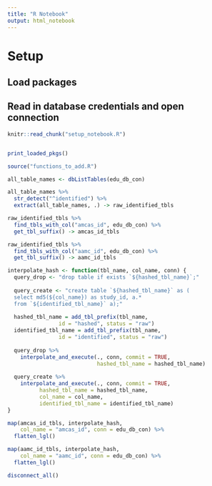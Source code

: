 ```yaml
---
title: "R Notebook"
output: html_notebook
---
```


# Setup
## Load packages
## Read in database credentials and open connection

```r
knitr::read_chunk("setup_notebook.R")
```

```r
```

```r
print_loaded_pkgs()
```

```r
source("functions_to_add.R")
```

```r
all_table_names <- dbListTables(edu_db_con)

all_table_names %>% 
  str_detect("^identified") %>% 
  extract(all_table_names, .) -> raw_identified_tbls
```

```r
raw_identified_tbls %>%
  find_tbls_with_col("amcas_id", edu_db_con) %>%
  get_tbl_suffix() -> amcas_id_tbls

raw_identified_tbls %>%
  find_tbls_with_col("aamc_id", edu_db_con) %>%
  get_tbl_suffix() -> aamc_id_tbls
```

```r
interpolate_hash <- function(tbl_name, col_name, conn) {
  query_drop <- "drop table if exists `${hashed_tbl_name}`;"
  
  query_create <- "create table `${hashed_tbl_name}` as (
  select md5(${col_name}) as study_id, a.* 
  from `${identified_tbl_name}` a);"
  
  hashed_tbl_name = add_tbl_prefix(tbl_name, 
                id = "hashed", status = "raw")
  identified_tbl_name = add_tbl_prefix(tbl_name, 
                id = "identified", status = "raw")
  
  query_drop %>%
    interpolate_and_execute(., conn, commit = TRUE, 
                            hashed_tbl_name = hashed_tbl_name)
  
  query_create %>%
    interpolate_and_execute(., conn, commit = TRUE, 
          hashed_tbl_name = hashed_tbl_name,
          col_name = col_name, 
          identified_tbl_name = identified_tbl_name)
}

map(amcas_id_tbls, interpolate_hash, 
    col_name = "amcas_id", conn = edu_db_con) %>%
  flatten_lgl()
```

```r
map(aamc_id_tbls, interpolate_hash, 
    col_name = "aamc_id", conn = edu_db_con) %>%
  flatten_lgl()
```

```r
disconnect_all()
```

